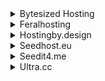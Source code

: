 <details><summary>Bytesized Hosting</summary>

- Host: `https://<username>.<hostname>.bysh.me/lidarr`
- API Key: `API Key` (Lidarr's API Key found in Settings -> General -> Security) 
- Basic Auth: Disabled

</details>

<details><summary>Feralhosting</summary>

- Host: `http://<hostname>.feralhosting.com:<port>/<username>/lidarr/`
- API Key: `API Key` (Lidarr's API Key found in Settings -> General -> Security) 
- Basic Auth: Enabled
- Username: `<username>`
- Password: `<password>`

</details>

<details><summary>Hostingby.design</summary>

- Host: `https://<hostname>.itsby.design/lidarr`
- API Key: `API Key` (Lidarr's API Key found in Settings -> General -> Security) 
- Basic Auth: Enabled
- Username: `<username>`
- Password: `<password>`

</details>

<details><summary>Seedhost.eu</summary>

- Host: `https://<hostname>.seedhost.eu/<username>/lidarr`
- API Key: `API Key` (Lidarr's API Key found in Settings -> General -> Security) 
- Basic Auth: Disabled

</details>

<details><summary>Seedit4.me</summary>

- Host: `http://localhost:8686/lidarr/`
- API Key: `API Key` (Lidarr's API Key found in Settings -> General -> Security) 
- Basic Auth: Disabled

</details>

<details><summary>Ultra.cc</summary>

- Host: `https://<username>.<hostname>.usbx.me/lidarr`
- API Key: `API Key` (Lidarr's API Key found in Settings -> General -> Security) 
- Basic Auth: Disabled

</details>
